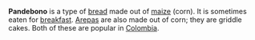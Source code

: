 '''Pandebono''' is a type of [[bread]] made out of [[maize]] (corn). It is sometimes eaten for [[breakfast]]. [[Arepas]] are also made out of corn; they are griddle cakes. Both of these are popular in [[Colombia]].

{{food-stub}}